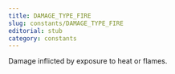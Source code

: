 ```yaml
---
title: DAMAGE_TYPE_FIRE
slug: constants/DAMAGE_TYPE_FIRE
editorial: stub
category: constants
---
```


<LSLConstant
	name="DAMAGE_TYPE_FIRE"
	type="integer"
	value="5"
/>

Damage inflicted by exposure to heat or flames.

